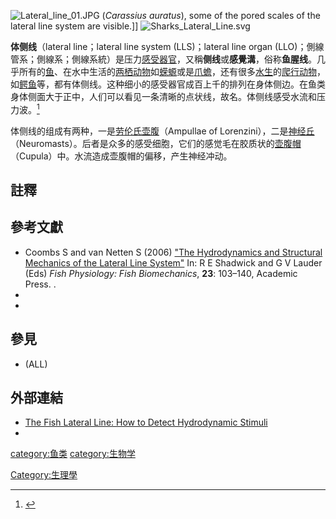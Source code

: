 [[File:Lateral_line_01.JPG|thumb]] (''Carassius auratus''), some of the pored scales of the lateral line system are visible.]]
[[File:Sharks_Lateral_Line.svg|thumb]]

'''体侧线'''（lateral line；lateral line system (LLS)；lateral line organ (LLO)；側線管系；側線系；側線系統）是压力[[感受器官|感受器官]]，又稱'''侧线'''或'''感覺溝'''，俗称'''鱼腥线'''。几乎所有的[[鱼|鱼]]、在水中生活的[[两栖动物|两栖动物]]如[[蝾螈|蝾螈]]或是[[爪蟾|爪蟾]]，还有很多[[水生|水生]]的[[爬行动物|爬行动物]]，如[[鳄鱼|鳄鱼]]等，都有体侧线。这种细小的感受器官成百上千的排列在身体侧边。在鱼类身体侧面大于正中，人们可以看见一条清晰的点状线，故名。体侧线感受水流和压力波。<ref>{{cite journal |doi=10.1007/BF00612711 |title=A lateral line analogue in cephalopods: Water waves generate microphonic potentials in the epidermal head lines of ''Sepia'' and ''Lolliguncula'' |year=1988 |last1=Budelmann |first1=Bernd U. |last2=Bleckmann |first2=Horst |journal=Journal of Comparative Physiology A |volume=164 |pages=1–5 |pmid=3236259 |issue=1}}</ref>

体侧线的组成有两种，一是[[劳伦氏壶腹|劳伦氏壶腹]]（Ampullae of Lorenzini），二是[[神经丘|神经丘]]（Neuromasts）。后者是众多的感受细胞，它们的感觉毛在胶质状的[[壶腹帽|壶腹帽]]（Cupula）中。水流造成壶腹帽的偏移，产生神经冲动。

==註釋==
{{reflist}}

==參考文獻==
{{refbegin|2}}
* Coombs S and van Netten S (2006) [https://books.google.co.nz/books?hl=en&lr=&id=ct3BqkNcPLEC&oi=fnd&pg=PA103&dq=%22The+Hydrodynamics+and+Structural+Mechanics+of+the+Lateral+Line+System%22&ots=x27ydBiGLm&sig=h3QZC-soZrv6i_2nHFDsmvrTTY8#v=onepage&q=%22The%20Hydrodynamics%20and%20Structural%20Mechanics%20of%20the%20Lateral%20Line%20System%22&f=false "The Hydrodynamics and Structural Mechanics of the Lateral Line System"] {{Wayback|url=https://books.google.co.nz/books?hl=en&lr=&id=ct3BqkNcPLEC&oi=fnd&pg=PA103&dq=%22The+Hydrodynamics+and+Structural+Mechanics+of+the+Lateral+Line+System%22&ots=x27ydBiGLm&sig=h3QZC-soZrv6i_2nHFDsmvrTTY8#v=onepage&q=%22The%20Hydrodynamics%20and%20Structural%20Mechanics%20of%20the%20Lateral%20Line%20System%22&f=false |date=20210111123725 }} In: R E Shadwick and G V Lauder (Eds) ''Fish Physiology: Fish Biomechanics'', '''23''': 103–140, Academic Press. {{ISBN|9780080477763}}.
*{{cite book |last1=Popper |first1=A. N. |first2=C. |last2=Platt |year=1993 |chapter=Inner ear and lateral line of bony fishes |editor1-first=D. H |editor1-last=Evans |title=The Physiology of Fishes |url=https://archive.org/details/physiologyoffish0000unse |edition=1st |publisher=CRC Press |isbn=978-0-8493-8042-6 |pages=[https://archive.org/details/physiologyoffish0000unse/page/99 99]–136}}
*{{cite book |last1=Schellart |first1=Nico A. M. |first2=René J. |last2=Wubbels |year=1998 |chapter=The Auditory and Mechanosensory Lateral Line System |chapter-url=https://books.google.com/books?id=rHyPWriet7gC&pg=PA283 |editor1-first=David Hudson |editor1-last=Evans |title=The Physiology of Fishes |edition=2nd |publisher=CRC Press |isbn=978-0-8493-8427-1 |pages=283–312 |access-date=2021-01-07 |archive-date=2020-08-04 |archive-url=https://web.archive.org/web/20200804065349/https://books.google.com/books?id=rHyPWriet7gC&pg=PA283 }}
{{refend}}

==參見==
*{{le|人工側線|Artificial lateral line}}(ALL)

==外部連結==
{{Commonscat|Lateral line system}}
*[https://link.springer.com/chapter/10.1007/978-3-7091-6025-1_12 The Fish Lateral Line: How to Detect Hydrodynamic Stimuli] {{Wayback|url=https://link.springer.com/chapter/10.1007/978-3-7091-6025-1_12 |date=20180612192809 }}
*{{youtube|mqraFwQF1iU|The LATERAL LINE of a Fish}}

{{Diversity of fish}}

[[Category:生理學|Category:生理學]]
[[category:鱼类|category:鱼类]]
[[category:生物学|category:生物学]]